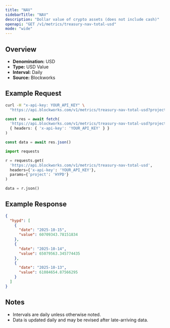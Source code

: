 ```yaml
---
title: "NAV"
sidebarTitle: "NAV"
description: "Dollar value of crypto assets (does not include cash)"
openapi: "GET /v1/metrics/treasury-nav-total-usd"
mode: "wide"
---
```


## Overview

- **Denomination:** USD
- **Type:** USD Value
- **Interval:** Daily
- **Source:** Blockworks

## Example Request

<CodeGroup>

```bash cURL
curl -H "x-api-key: YOUR_API_KEY" \
  "https://api.blockworks.com/v1/metrics/treasury-nav-total-usd?project=HYPD"
```

```typescript TypeScript
const res = await fetch(
  'https://api.blockworks.com/v1/metrics/treasury-nav-total-usd?project=HYPD',
  { headers: { 'x-api-key': 'YOUR_API_KEY' } }
)

const data = await res.json()
```

```python Python
import requests

r = requests.get(
  'https://api.blockworks.com/v1/metrics/treasury-nav-total-usd',
  headers={'x-api-key': 'YOUR_API_KEY'},
  params={'project': 'HYPD'}
)

data = r.json()
```

</CodeGroup>

## Example Response

```json
{
  "hypd": [
    {
      "date": "2025-10-15",
      "value": 60709343.78151834
    },
    {
      "date": "2025-10-14",
      "value": 65079563.345774435
    },
    {
      "date": "2025-10-13",
      "value": 61084654.87566295
    }
  ]
}
```

## Notes
- Intervals are daily unless otherwise noted.
- Data is updated daily and may be revised after late-arriving data.